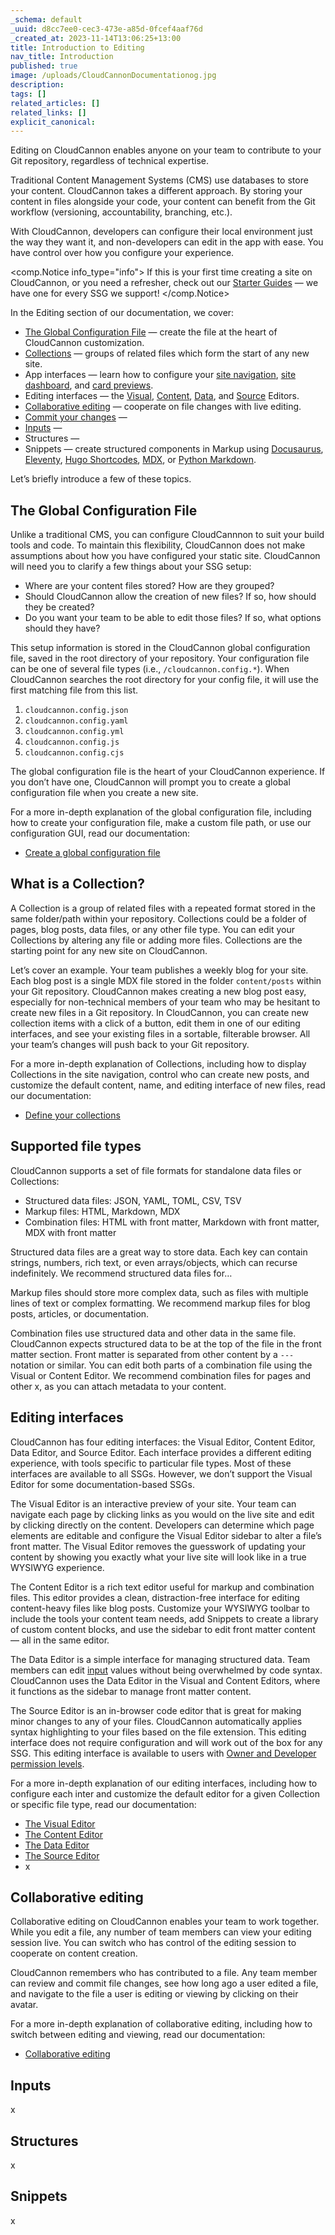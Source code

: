 ```yaml
---
_schema: default
_uuid: d8cc7ee0-cec3-473e-a85d-0fcef4aaf76d
_created_at: 2023-11-14T13:06:25+13:00
title: Introduction to Editing
nav_title: Introduction
published: true
image: /uploads/CloudCannonDocumentationog.jpg
description:
tags: []
related_articles: []
related_links: []
explicit_canonical:
---
```

Editing on CloudCannon enables anyone on your team to contribute to your Git repository, regardless of technical expertise.

Traditional Content Management Systems (CMS) use databases to store your content. CloudCannon takes a different approach. By storing your content in files alongside your code, your content can benefit from the Git workflow (versioning, accountability, branching, etc.).

With CloudCannon, developers can configure their local environment just the way they want it, and non-developers can edit in the app with ease. You have control over how you configure your experience.

<comp.Notice info_type="info">
  If this is your first time creating a site on CloudCannon, or you need a refresher, check out our [Starter Guides](/documentation/guides/) — we have one for every SSG we support!
</comp.Notice>

In the Editing section of our documentation, we cover:

* [The Global Configuration File](/documentation/articles/setting-global-configuration/) — create the file at the heart of CloudCannon customization.
* [Collections](/documentation/articles/defining-your-collections/) — groups of related files which form the start of any new site.
* App interfaces — learn how to configure your [site navigation](/documentation/articles/introducing-your-site-navigation/), [site dashboard](/documentation/articles/introducing-the-site-dashboard/), and [card previews](/documentation/articles/changing-how-cards-preview-your-data/).
* Editing interfaces — the [Visual](/documentation/articles/introducing-the-visual-editor/), [Content](/documentation/articles/introducing-the-content-editor/), [Data](/documentation/articles/introducing-the-data-editor/), and [Source](/documentation/articles/introducing-the-source-editor/) Editors.
* [Collaborative editing](/documentation/articles/collaborative-editing/) — cooperate on file changes with live editing.
* [Commit your changes](/documentation/articles/formatting-your-commit-messages/) —
* [Inputs](/documentation/articles/how-to-choose-what-input-is-used-in-the-data-editor/) —
* Structures —
* Snippets — create structured components in Markup using [Docusaurus](/documentation/articles/editing-with-docusaurus/), [Eleventy](/documentation/articles/editing-with-eleventy-shortcodes/), [Hugo Shortcodes](/documentation/articles/editing-with-hugo-shortcodes/), [MDX](/documentation/articles/editing-with-mdx-components/), or [Python Markdown](/documentation/articles/editing-with-python-markdown/).

Let’s briefly introduce a few of these topics.

## The Global Configuration File

Unlike a traditional CMS, you can configure CloudCannnon to suit your build tools and code. To maintain this flexibility, CloudCannon does not make assumptions about how you have configured your static site. CloudCannon will need you to clarify a few things about your SSG setup:

* Where are your content files stored? How are they grouped?
* Should CloudCannon allow the creation of new files? If so, how should they be created?
* Do you want your team to be able to edit those files? If so, what options should they have?

This setup information is stored in the CloudCannon global configuration file, saved in the root directory of your repository. Your configuration file can be one of several file types (i.e., `/cloudcannon.config.*`). When CloudCannon searches the root directory for your config file, it will use the first matching file from this list.

1. `cloudcannon.config.json`
2. `cloudcannon.config.yaml`
3. `cloudcannon.config.yml`
4. `cloudcannon.config.js`
5. `cloudcannon.config.cjs`

The global configuration file is the heart of your CloudCannon experience. If you don’t have one, CloudCannon will prompt you to create a global configuration file when you create a new site.

For a more in-depth explanation of the global configuration file, including how to create your configuration file, make a custom file path, or use our configuration GUI, read our documentation:

* [Create a global configuration file](/documentation/articles/setting-global-configuration/)

## What is a Collection?

A Collection is a group of related files with a repeated format stored in the same folder/path within your repository. Collections could be a folder of pages, blog posts, data files, or any other file type. You can edit your Collections by altering any file or adding more files. Collections are the starting point for any new site on CloudCannon.

Let’s cover an example. Your team publishes a weekly blog for your site. Each blog post is a single MDX file stored in the folder `content/posts` within your Git repository. CloudCannon makes creating a new blog post easy, especially for non-technical members of your team who may be hesitant to create new files in a Git repository. In CloudCannon, you can create new collection items with a click of a button, edit them in one of our editing interfaces, and see your existing files in a sortable, filterable browser. All your team’s changes will push back to your Git repository.

For a more in-depth explanation of Collections, including how to display Collections in the site navigation, control who can create new posts, and customize the default content, name, and editing interface of new files, read our documentation:

* [Define your collections](/documentation/articles/defining-your-collections/)

## Supported file types

CloudCannon supports a set of file formats for standalone data files or Collections:

* Structured data files: JSON, YAML, TOML, CSV, TSV
* Markup files: HTML, Markdown, MDX
* Combination files: HTML with front matter, Markdown with front matter, MDX with front matter

Structured data files are a great way to store data. Each key can contain strings, numbers, rich text, or even arrays/objects, which can recurse indefinitely. We recommend structured data files for…

Markup files should store more complex data, such as files with multiple lines of text or complex formatting. We recommend markup files for blog posts, articles, or documentation.

Combination files use structured data and other data in the same file. CloudCannon expects structured data to be at the top of the file in the front matter section. Front matter is separated from other content by a `---` notation or similar. You can edit both parts of a combination file using the Visual or Content Editor. We recommend combination files for pages and other x, as you can attach metadata to your content.

## Editing interfaces

CloudCannon has four editing interfaces: the Visual Editor, Content Editor, Data Editor, and Source Editor. Each interface provides a different editing experience, with tools specific to particular file types. Most of these interfaces are available to all SSGs. However, we don’t support the Visual Editor for some documentation-based SSGs.

The Visual Editor is an interactive preview of your site. Your team can navigate each page by clicking links as you would on the live site and edit by clicking directly on the content. Developers can determine which page elements are editable and configure the Visual Editor sidebar to alter a file’s front matter. The Visual Editor removes the guesswork of updating your content by showing you exactly what your live site will look like in a true WYSIWYG experience.

The Content Editor is a rich text editor useful for markup and combination files. This editor provides a clean, distraction-free interface for editing content-heavy files like blog posts. Customize your WYSIWYG toolbar to include the tools your content team needs, add Snippets to create a library of custom content blocks, and use the sidebar to edit front matter content — all in the same editor.

The Data Editor is a simple interface for managing structured data. Team members can edit [input](/documentation/articles/how-to-choose-what-input-is-used-in-the-data-editor/) values without being overwhelmed by code syntax. CloudCannon uses the Data Editor in the Visual and Content Editors, where it functions as the sidebar to manage front matter content.

The Source Editor is an in-browser code editor that is great for making minor changes to any of your files. CloudCannon automatically applies syntax highlighting to your files based on the file extension. This editing interface does not require configuration and will work out of the box for any SSG. This editing interface is available to users with [Owner and Developer permission levels](/documentation/articles/managing-your-team-members/).

For a more in-depth explanation of our editing interfaces, including how to configure each inter and customize the default editor for a given Collection or specific file type, read our documentation:

* [The Visual Editor](/documentation/articles/introducing-the-visual-editor/)
* [The Content Editor](/documentation/articles/introducing-the-content-editor/)
* [The Data Editor](/documentation/articles/introducing-the-data-editor/)
* [The Source Editor](/documentation/articles/introducing-the-source-editor/)
* x

## Collaborative editing

Collaborative editing on CloudCannon enables your team to work together. While you edit a file, any number of team members can view your editing session live. You can switch who has control of the editing session to cooperate on content creation.

CloudCannon remembers who has contributed to a file. Any team member can review and commit file changes, see how long ago a user edited a file, and navigate to the file a user is editing or viewing by clicking on their avatar.

For a more in-depth explanation of collaborative editing, including how to switch between editing and viewing, read our documentation:

* [Collaborative editing](/documentation/articles/collaborative-editing/)

## Inputs

x

## Structures

x

## Snippets

x